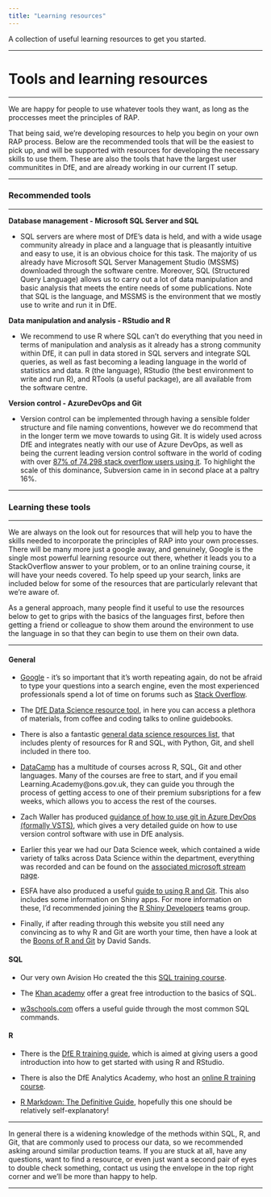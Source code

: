 ```yaml
---
title: "Learning resources"
---
```


<p class="text-muted">A collection of useful learning resources to get you started.</p>


---


# Tools and learning resources


---

<div class="alert alert-dismissible alert-warning">
We are happy for people to use whatever tools they want, as long as the proccesses meet the principles of RAP.
</div>

That being said, we're developing resources to help you begin on your own RAP process. Below are the recommended tools that will be the easiest to pick up, and will be supported with resources for developing the necessary skills to use them. These are also the tools that have the largest user communitites in DfE, and are already working in our current IT setup.

---

### Recommended tools

---

**Database management - Microsoft SQL Server and SQL**

- SQL servers are where most of DfE's data is held, and with a wide usage community already in place and a language that is pleasantly intuitive and easy to use, it is an obvious choice for this task. The majority of us already have Microsoft SQL Server Management Studio (MSSMS) downloaded through the software centre. Moreover, SQL (Structured Query Language) allows us to carry out a lot of data manipulation and basic analysis that meets the entire needs of some publications. Note that SQL is the language, and MSSMS is the environment that we mostly use to write and run it in DfE.

**Data manipulation and analysis - RStudio and R** 

- We recommend to use R where SQL can't do everything that you need in terms of manipulation and analysis as it already has a strong community within DfE, it can pull in data stored in SQL servers and integrate SQL queries, as well as fast becoming a leading language in the world of statistics and data. R (the language), RStudio (the best environment to write and run R), and RTools (a useful package), are all available from the software centre.

**Version control - AzureDevOps and Git** 

- Version control can be implemented through having a sensible folder structure and file naming conventions, however we do recommend that in the longer term we move towards to using Git. It is widely used across DfE and integrates neatly with our use of Azure DevOps, as well as being the current leading version control software in the world of coding with over [87% of 74,298 stack overflow users using it](https://insights.stackoverflow.com/survey/2018#work-_-version-control){target="_blank"}. To highlight the scale of this dominance, Subversion came in in second place at a paltry 16%.

---

### Learning these tools 

---

We are always on the look out for resources that will help you to have the skills needed to incorporate the principles of RAP into your own processes. There will be many more just a google away, and genuinely, Google is the single most powerful learning resource out there, whether it leads you to a StackOverflow answer to your problem, or to an online training course, it will have your needs covered. To help speed up your search, links are included below for some of the resources that are particularly relevant that we're aware of.


As a general approach, many people find it useful to use the resources below to get to grips with the basics of the languages first, before then getting a friend or colleague to show them around the environment to use the language in so that they can begin to use them on their own data. 

---

#### General


- [Google](www.google.co.uk){target="_blank"} - it's so important that it's worth repeating again, do not be afraid to type your questions into a search engine, even the most experienced professionals spend a lot of time on forums such as [Stack Overflow](https://stackoverflow.com/){target="_blank"}.

- The [DfE Data Science resource tool](https://rsconnect/rsc/DS-Resources/){target="_blank"}, in here you can access a plethora of materials, from coffee and coding talks to online guidebooks.

- There is also a fantastic [general data science resources list](https://github.com/Chris-Engelhardt/data_sci_guide){target="_blank"}, that includes plenty of resources for R and SQL, with Python, Git, and shell included in there too.

- [DataCamp](https://learn.datacamp.com/){target="_blank"} has a multitude of courses across R, SQL, Git and other languages. Many of the courses are free to start, and if you email Learning.Academy@ons.gov.uk, they can guide you through the process of getting access to one of their premium subsriptions for a few weeks, which allows you to access the rest of the courses.

- Zach Waller has produced [guidance of how to use git in Azure DevOps (formally VSTS)](https://dfe-analytical-services.github.io/vsts-for-analysis/){target="_blank"}, which gives a very detailed guide on how to use version control software with use in DfE analysis.

- Earlier this year we had our Data Science week, which contained a wide variety of talks across Data Science within the department, everything was recorded and can be found on the [associated microsoft stream page](https://web.microsoftstream.com/group/df01862c-7ad4-4f25-b7f2-df7353af52a9){target="_blank"}.

- ESFA have also produced a useful [guide to using R and Git](https://rsconnect/rsc/esfa-r-training/){target="_blank"}. This also includes some information on Shiny apps. For more information on these, I'd recommended joining the [R Shiny Developers](https://teams.microsoft.com/l/channel/19%3A311ec2e4d46b4dd38f0d61f05fb93383%40thread.skype/tab%3A%3A1fc89e11-fa70-473d-b993-df467ca0d459?groupId=b95c605d-8fbc-4e4d-9a76-2f7d1c55e70a&tenantId=fad277c9-c60a-4da1-b5f3-b3b8b34a82f9) teams group.

- Finally, if after reading through this website you still need any convincing as to why R and Git are worth your time, then have a look at the [Boons of R and Git](https://psysandsy.github.io/boons-r-git.html){target="_blank"} by David Sands.


#### SQL


- Our very own Avision Ho created the this [SQL training course](https://github.com/avisionh/Training-SQL).

- The [Khan academy](https://www.khanacademy.org/computing/computer-programming/sql){target="_blank"} offer a great free introduction to the basics of SQL.

- [w3schools.com](https://www.w3schools.com/sql/default.asp){target="_blank"} offers a useful guide through the most common SQL commands.


#### R


- There is the [DfE R training guide](https://dfe-analytical-services.github.io/r-training-course/){target="_blank"}, which is aimed at giving users a good introduction into how to get started with using R and RStudio.

- There is also the DfE Analytics Academy, who host an [online R training course](https://trello.com/invite/b/QdDx3VmA/96f273b3438db2bb8ee5feae3943c3d4/analytics-academy-an-r-training-course){target="_blank"}.

- [R Markdown: The Definitive Guide](https://bookdown.org/yihui/rmarkdown/){target="_blank"}, hopefully this one should be relatively self-explanatory!

---


In general there is a widening knowledge of the methods within SQL, R, and Git, that are commonly used to process our data, so we recommended asking around similar production teams. If you are stuck at all, have any questions, want to find a resource, or even just want a second pair of eyes to double check something, contact us using the envelope in the top right corner and we'll be more than happy to help.


---